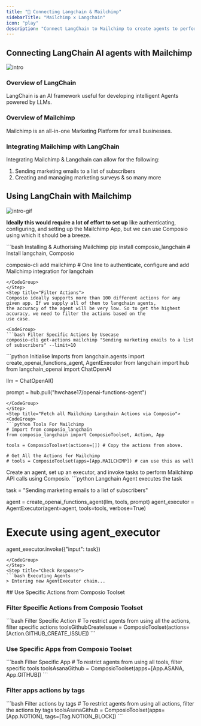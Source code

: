 ```yaml
---
title: "🚀 Connecting Langchain & Mailchimp"
sidebarTitle: "Mailchimp x Langchain"
icon: "play"
description: "Connect LangChain to Mailchimp to create agents to perform tasks using natural language"
---
```


## Connecting LangChain AI agents with Mailchimp
![intro](/media/intro.jpg)

### Overview of LangChain

LangChain is an AI framework useful for developing intelligent Agents powered by LLMs.

### Overview of Mailchimp

Mailchimp is an all-in-one Marketing Platform for small businesses.

### Integrating Mailchimp with LangChain

Integrating Mailchimp & Langchain can allow for the following:

1. Sending marketing emails to a list of subscribers
2. Creating and managing marketing surveys
& so many more

## Using LangChain with Mailchimp
![intro-gif](/media/intro.gif)
<Steps>
<Step title="Setting Up the Environment">

**Ideally this would require a lot of effort to set up** like authenticating, configuring, and setting up the Mailchimp App, but we can use Composio using which it should be a breeze.

<CodeGroup>
```bash Installing & Authorising Mailchimp
pip install composio_langchain # Install langchain, Composio 

composio-cli add mailchimp # One line to authenticate, configure and add Mailchimp integration for langchain
```
</CodeGroup>
</Step>
<Step title="Filter Actions">
Composio ideally supports more than 100 different actions for any given app. If we supply all of them to langchain agents, 
the accuracy of the agent will be very low. So to get the highest accuracy, we need to filter the actions based on the 
use case.

<CodeGroup>
```bash Filter Specific Actions by Usecase
composio-cli get-actions mailchimp "Sending marketing emails to a list of subscribers" --limit=10
```
</CodeGroup>

</Step>
<Step title="Import Base Packages">

<CodeGroup>
```python Initialise Imports
from langchain.agents import create_openai_functions_agent, AgentExecutor
from langchain import hub
from langchain_openai import ChatOpenAI


llm = ChatOpenAI()

prompt = hub.pull("hwchase17/openai-functions-agent")
```
</CodeGroup>
</Step>
<Step title="Fetch all Mailchimp Langchain Actions via Composio">
<CodeGroup>
```python Tools For Mailchimp
# Import from composio_langchain
from composio_langchain import ComposioToolset, Action, App

tools = ComposioToolset(actions=[]) # Copy the actions from above. 

# Get All the Actions for Mailchimp
# tools = ComposioToolset(apps=[App.MAILCHIMP]) # can use this as well
```
</CodeGroup>
</Step>
<Step title="Execute the Agent">
Create an agent, set up an executor, and invoke tasks to perform Mailchimp API calls using Composio. 
<CodeGroup>
```python Langchain Agent executes the task

task = "Sending marketing emails to a list of subscribers"

agent = create_openai_functions_agent(llm, tools, prompt)
agent_executor = AgentExecutor(agent=agent, tools=tools, verbose=True)

# Execute using agent_executor
agent_executor.invoke({"input": task})
```
</CodeGroup>
</Step>
<Step title="Check Response">
```bash Executing Agents
> Entering new AgentExecutor chain...
```
</Step>
</Steps>
## Use Specific Actions from Composio Toolset

### Filter Specific Actions from Composio Toolset

<CodeGroup>
```bash Filter Specific Action
# To restrict agents from using all the actions, filter specific actions
toolsGithubCreateIssue = ComposioToolset(actions=[Action.GITHUB_CREATE_ISSUE])
```
</CodeGroup>

### Use Specific Apps from Composio Toolset
<CodeGroup>
```bash Filter Specific App
# To restrict agents from using all tools, filter specific tools
toolsAsanaGithub = ComposioToolset(apps=[App.ASANA, App.GITHUB])
```
</CodeGroup>

### Filter apps actions by tags 
<CodeGroup>
```bash Filter actions by tags
# To restrict agents from using all actions, filter the actions by tags
toolsAsanaGithub = ComposioToolset(apps=[App.NOTION], tags=[Tag.NOTION_BLOCK])
```
</CodeGroup>

